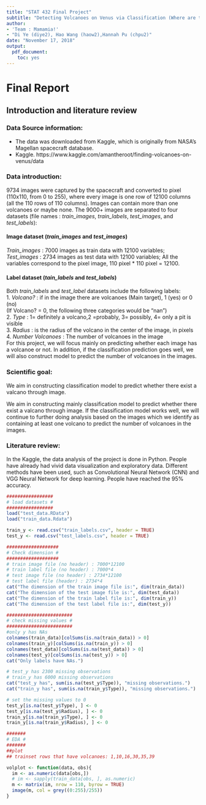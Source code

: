 ```yaml
---
title: "STAT 432 Final Project"
subtitle: "Detecting Volcanoes on Venus via Classification (Where are the Volcanoes?!!)"
author: 
- 'Team : Mamamia!'
- "Di Ye (diye2), Hao Wang (haow2),Hannah Pu (chpu2)"
date: "November 17, 2018"
output:
  pdf_document:
    toc: yes
---
```


# Final Report

## Introduction and literature review

### Data Source information:

- The data was downloaded from Kaggle, which is originally from NASA's Magellan spacecraft database.
- Kaggle. https://www.kaggle.com/amantheroot/finding-volcanoes-on-venus/data

### Data introduction:

9734 images were captured by the spacecraft and converted to pixel (110x110, from 0 to 255), where every image is one row of 12100 columns (all the 110 rows of 110 columns). Images can contain more than one volcanoes or maybe none.
The 9000+ images are separated to four datasets (file names : *train_images*, *train_labels*, *test_images*, and *test_labels*):

#### Image dataset (*train_images* and *test_images*)
*Train_images* : 7000 images as train data with 12100 variables;  
*Test_images* : 2734 images as test data with 12100 variables; 
All the variables correspond to the pixel image, 110 pixel * 110 pixel = 12100.

#### Label dataset (*tain_labels* and *test_labels*)
Both *train_labels* and *test_label* datasets include the following labels:   
1. *Volcano?* : if in the image there are volcanoes (Main target), 1 (yes) or 0 (no)  
(If Volcano? = 0, the following three categories would be "nan")  
2. *Type* : 1= definitely a volcano,2 =probably, 3= possibly, 4= only a pit is visible   
3. *Radius* : is the radius of the volcano in the center of the image, in pixels   
4. *Number Volcanoes* : The number of volcanoes in the image  
For this project, we will focus mainly on predicting whether each image has a volcanoe or not. In addition, if the classification prediction goes well, we will also construct model to predict the number of volcanoes in the images. 

### Scientific goal:

We aim in constructing classification model to predict whether there exist a valcano through image.  

We aim in constructing mainly classification model to predict whether there exist a valcano through image. If the classification model works well, we will continue to further doing analysis based on the images which we identify as containing at least one volcano to predict the number of volcanoes in the images.  

### Literature review:

In the Kaggle, the data analysis of the project is done in Python. People have already had vivid data visualization and exploratory data. Different methods have been used, such as Convolutional Neural Network (CNN) and VGG Neural Network for deep learning. People have reached the 95% accuracy. 

```r
#################
# load datasets #
#################
load("test_data.RData")
load("train_data.Rdata")

train_y <- read.csv("train_labels.csv", header = TRUE)
test_y <- read.csv("test_labels.csv", header = TRUE)

###################
# Check dimension #
###################
# train image file (no header) : 7000*12100
# train label file (no header) : 7000*4
# test image file (no header) : 2734*12100
# test label file (header) : 2734*4
cat("The dimension of the train image file is:", dim(train_data))
cat("The dimension of the test image file is:", dim(test_data))
cat("The dimension of the train label file is:", dim(train_y))
cat("The dimension of the test label file is:", dim(test_y))

########################
# check missing values #
########################
#only y has NAs
colnames(train_data)[colSums(is.na(train_data)) > 0]
colnames(train_y)[colSums(is.na(train_y)) > 0]
colnames(test_data)[colSums(is.na(test_data)) > 0]
colnames(test_y)[colSums(is.na(test_y)) > 0]
cat("Only labels have NAs.")

# test_y has 2300 missing observations
# train_y has 6000 missing observations
cat("test_y has", sum(is.na(test_y$Type)), "missing observations.")
cat("train_y has", sum(is.na(train_y$Type)), "missing observations.")

# set the missing values to 0
test_y[is.na(test_y$Type), ] <- 0
test_y[is.na(test_y$Radius), ] <- 0
train_y[is.na(train_y$Type), ] <- 0
train_y[is.na(train_y$Radius), ] <- 0

#######
# EDA #
#######
##plot
## trainset rows that have volcanoes: 1,10,16,30,35,39

volplot <- function(data, obs){
  im <- as.numeric(data[obs,])
  # im <- sapply(train_data[obs, ], as.numeric)
  m <- matrix(im, nrow = 110, byrow = TRUE)
  image(m, col = grey((0:255)/255))
}
```



